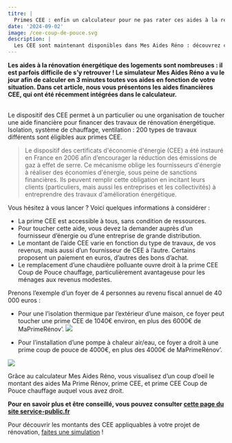 ```yaml
---
titre: |
  Primes CEE : enfin un calculateur pour ne pas rater ces aides à la rénovation énergétique de votre logement
date: '2024-09-02'
image: /cee-coup-de-pouce.svg
description: |
  Les CEE sont maintenant disponibles dans Mes Aides Réno : découvrez ce que c'est et commencer calculer leur montant.
---
```


**Les aides à la rénovation énergétique des logements sont nombreuses : il est parfois difficile de s’y retrouver ! Le simulateur Mes Aides Réno a vu le jour afin de calculer en 3 minutes toutes vos aides en fonction de votre situation. Dans cet article, nous vous présentons les aides financières CEE, qui ont été récemment intégrées dans le calculateur.**

<br />
Le dispositif des CEE permet à un particulier ou une organisation de toucher une
aide financière pour financer des travaux de rénovation énergétique. Isolation,
système de chauffage, ventilation : 200 types de travaux différents sont
éligibles aux primes CEE.

> Le dispositif des certificats d'économie d'énergie (CEE) a été instauré en France en 2006 afin d’encourager la réduction des émissions de gaz à effet de serre. Ce mécanisme oblige les fournisseurs d'énergie à réaliser des économies d'énergie, sous peine de sanctions financières. Ils peuvent remplir cette obligation en incitant leurs clients (particuliers, mais aussi les entreprises et les collectivités) à entreprendre des travaux d'amélioration énergétique.

Vous hésitez à vous lancer ? Voici quelques informations à considérer :

- La prime CEE est accessible à tous, sans condition de ressources.
- Pour toucher cette aide, vous devez la demander auprès d’un fournisseur d’énergie ou d’une entreprise de grande distribution.
- Le montant de l’aide CEE varie en fonction du type de travaux, de vos revenus, mais aussi d’un fournisseur de CEE à l’autre. Certains proposent un paiement en euros, d’autres des bons d’achat.
- Le remplacement d’une chaudière polluante ouvre droit à la prime CEE Coup de Pouce chauffage, particulièrement avantageuse pour les ménages aux revenus modestes.

Prenons l’exemple d’un foyer de 4 personnes au revenu fiscal annuel de 40 000 euros :

- Pour une l’isolation thermique par l’extérieur d’une maison, ce foyer peut toucher une prime CEE de 1040€ environ, en plus des 6000€ de MaPrimeRénov’.
  ![](cee-murs.png)

- Pour l’installation d’une pompe à chaleur air/eau, ce foyer a droit à une prime coup de pouce de 4000€, en plus des 4000€ de MaPrimeRénov’.

![](cee-pac.png)

Grâce au calculateur Mes Aides Réno, vous visualisez d’un coup d’oeil le montant des aides Ma Prime Rénov, prime CEE, et prime CEE Coup de Pouce chauffage auquel vous avez droit.

**Pour en savoir plus et être conseillé, vous pouvez consulter [cette page du site service-public.fr](https://www.service-public.fr/particuliers/vosdroits/F35584#:~:text=Il%20s'agit%20des%20aides,performante%20d'une%20maison%20individuelle)**

Pour découvrir les montants des CEE appliquables à votre projet de rénovation, [faites une simulation](/simulation) !

